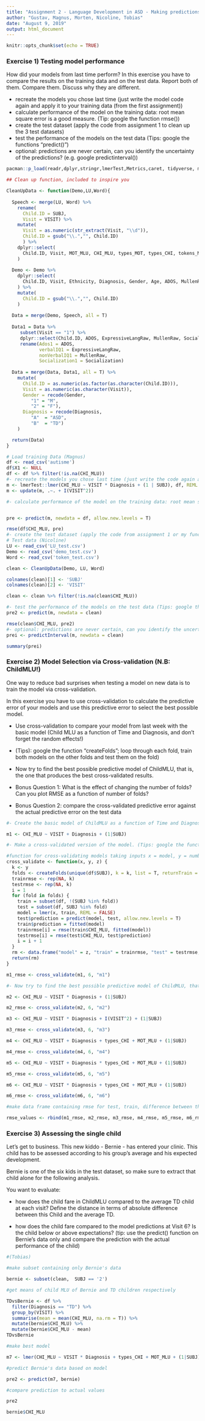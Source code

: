 ```yaml
---
title: "Assignment 2 - Language Development in ASD - Making predictions"
author: "Gustav, Magnus, Morten, Nicoline, Tobias"
date: "August 9, 2019"
output: html_document
---
```


```r
knitr::opts_chunk$set(echo = TRUE)
```

### Exercise 1) Testing model performance

How did your models from last time perform? In this exercise you have to compare the results on the training data and on the test data. Report both of them. Compare them. Discuss why they are different.

- recreate the models you chose last time (just write the model code again and apply it to your training data (from the first assignment))
- calculate performance of the model on the training data: root mean square error is a good measure. (Tip: google the function rmse())
- create the test dataset (apply the code from assignment 1 to clean up the 3 test datasets)
- test the performance of the models on the test data (Tips: google the functions "predict()")
- optional: predictions are never certain, can you identify the uncertainty of the predictions? (e.g. google predictinterval())


```r

pacman::p_load(readr,dplyr,stringr,lmerTest,Metrics,caret, tidyverse, merTools)

## Clean up function, included to inspire you

CleanUpData <- function(Demo,LU,Word){
  
  Speech <- merge(LU, Word) %>% 
    rename(
      Child.ID = SUBJ, 
      Visit = VISIT) %>%
    mutate(
      Visit = as.numeric(str_extract(Visit, "\\d")),
      Child.ID = gsub("\\.","", Child.ID)
      ) %>%
    dplyr::select(
      Child.ID, Visit, MOT_MLU, CHI_MLU, types_MOT, types_CHI, tokens_MOT, tokens_CHI
    )
  
  Demo <- Demo %>%
    dplyr::select(
      Child.ID, Visit, Ethnicity, Diagnosis, Gender, Age, ADOS, MullenRaw, ExpressiveLangRaw, Socialization
    ) %>%
    mutate(
      Child.ID = gsub("\\.","", Child.ID)
    )
    
  Data = merge(Demo, Speech, all = T)
  
  Data1 = Data %>% 
     subset(Visit == "1") %>% 
     dplyr::select(Child.ID, ADOS, ExpressiveLangRaw, MullenRaw, Socialization) %>%
     rename(Ados1 = ADOS, 
            verbalIQ1 = ExpressiveLangRaw, 
            nonVerbalIQ1 = MullenRaw,
            Socialization1 = Socialization) 
  
  Data = merge(Data, Data1, all = T) %>%
    mutate(
      Child.ID = as.numeric(as.factor(as.character(Child.ID))),
      Visit = as.numeric(as.character(Visit)),
      Gender = recode(Gender, 
         "1" = "M",
         "2" = "F"),
      Diagnosis = recode(Diagnosis,
         "A"  = "ASD",
         "B"  = "TD")
    )

  return(Data)
}

# Load training Data (Magnus)
df <- read_csv('autisme')
df$X1 <- NULL
df <- df %>% filter(!is.na(CHI_MLU))
#- recreate the models you chose last time (just write the code again and apply it to Train Data) (Gustav)
m <- lmerTest::lmer(CHI_MLU ~ VISIT * Diagnosis + (1 | SUBJ), df, REML = F)
m <- update(m, .~. + I(VISIT^2))

#- calculate performance of the model on the training data: root mean square error is a good measure. (Tip: google the function rmse()) (Morten)


pre <- predict(m, newdata = df, allow.new.levels = T)

rmse(df$CHI_MLU, pre)
#- create the test dataset (apply the code from assignment 1 or my function to clean up the 3 test datasets)
# Test data (Nicoline)
LU <- read_csv('LU_test.csv')
Demo <- read_csv('demo_test.csv')
Word <- read_csv('token_test.csv')

clean <- CleanUpData(Demo, LU, Word)

colnames(clean)[1] <- 'SUBJ'
colnames(clean)[2] <- 'VISIT'

clean <- clean %>% filter(!is.na(clean$CHI_MLU))

#- test the performance of the models on the test data (Tips: google the functions "predict()") (Tobias)
pre2 <- predict(m, newdata = clean)

rmse(clean$CHI_MLU, pre2)
#- optional: predictions are never certain, can you identify the uncertainty of the predictions? (e.g. google predictinterval()) (Magnus)
prei <- predictInterval(m, newdata = clean)

summary(prei)

```

### Exercise 2) Model Selection via Cross-validation (N.B: ChildMLU!)

One way to reduce bad surprises when testing a model on new data is to train the model via cross-validation. 

In this exercise you have to use cross-validation to calculate the predictive error of your models and use this predictive error to select the best possible model.

- Use cross-validation to compare your model from last week with the basic model (Child MLU as a function of Time and Diagnosis, and don't forget the random effects!)
- (Tips): google the function "createFolds";  loop through each fold, train both models on the other folds and test them on the fold)


- Now try to find the best possible predictive model of ChildMLU, that is, the one that produces the best cross-validated results.

- Bonus Question 1: What is the effect of changing the number of folds? Can you plot RMSE as a function of number of folds?
- Bonus Question 2: compare the cross-validated predictive error against the actual predictive error on the test data


```r
#- Create the basic model of ChildMLU as a function of Time and Diagnosis (don't forget the random effects!). (Gustav)

m1 <- CHI_MLU ~ VISIT + Diagnosis + (1|SUBJ)

#- Make a cross-validated version of the model. (Tips: google the function "createFolds";  loop through each fold, train a model on the other folds and test it on the fold) (Morten)

#function for cross-validating models taking inputs x = model, y = number of folds, z = name of model
cross_validate <- function(x, y, z) {
  k <- y
  folds <- createFolds(unique(df$SUBJ), k = k, list = T, returnTrain = F)
  trainrmse <- rep(NA, k)
  testrmse <- rep(NA, k)
  i = 1
  for (fold in folds) {
    train = subset(df, !(SUBJ %in% fold))
    test = subset(df, SUBJ %in% fold)
    model = lmer(x, train, REML = FALSE)
    test$prediction = predict(model, test, allow.new.levels = T)
    train$prediction = fitted(model)
    trainrmse[i] = rmse(train$CHI_MLU, fitted(model))
    testrmse[i] = rmse(test$CHI_MLU, test$prediction)
    i = i + 1
  }
  rm <- data.frame("model" = z, "train" = trainrmse, "test" = testrmse, "diff" = testrmse - trainrmse, "meantrain" = rep(mean(trainrmse), k), "meantest" = rep(mean(testrmse), k), "meandiff" = rep(mean(testrmse) - mean(trainrmse), k), "sdtrain" = rep(sd(trainrmse), k), "sdtest" = rep(sd(testrmse), k))
  return(rm)
}

m1_rmse <- cross_validate(m1, 6, "m1")

#- Now try to find the best possible predictive model of ChildMLU, that is, the one that produces the best cross-validated results. (Nicoline)

m2 <- CHI_MLU ~ VISIT * Diagnosis + (1|SUBJ)

m2_rmse <- cross_validate(m2, 6, "m2")

m3 <- CHI_MLU ~ VISIT * Diagnosis + I(VISIT^2) + (1|SUBJ)

m3_rmse <- cross_validate(m3, 6, "m3")

m4 <- CHI_MLU ~ VISIT + Diagnosis + types_CHI + MOT_MLU + (1|SUBJ)

m4_rmse <- cross_validate(m4, 6, "m4")

m5 <- CHI_MLU ~ VISIT + Diagnosis * types_CHI + MOT_MLU + (1|SUBJ)

m5_rmse <- cross_validate(m5, 6, "m5")

m6 <- CHI_MLU ~ VISIT * Diagnosis + types_CHI + MOT_MLU + (1|SUBJ)

m6_rmse <- cross_validate(m6, 6, "m6")

#make data frame containing rmse for test, train, difference between the two, mean rmse of test and train respectively, difference between means and standard deviation of train and test

rmse_values <- rbind(m1_rmse, m2_rmse, m3_rmse, m4_rmse, m5_rmse, m6_rmse)
```

### Exercise 3) Assessing the single child

Let's get to business. This new kiddo - Bernie - has entered your clinic. This child has to be assessed according to his group's average and his expected development.

Bernie is one of the six kids in the test dataset, so make sure to extract that child alone for the following analysis.

You want to evaluate:

- how does the child fare in ChildMLU compared to the average TD child at each visit? Define the distance in terms of absolute difference between this Child and the average TD.

- how does the child fare compared to the model predictions at Visit 6? Is the child below or above expectations? (tip: use the predict() function on Bernie's data only and compare the prediction with the actual performance of the child)

```r
#(Tobias)

#make subset containing only Bernie's data

bernie <- subset(clean,  SUBJ == '2')

#get means of child MLU of Bernie and TD children respectively

TDvsBernie <- df %>% 
  filter(Diagnosis == "TD") %>% 
  group_by(VISIT) %>% 
  summarise(mean = mean(CHI_MLU, na.rm = T)) %>% 
  mutate(bernie$CHI_MLU) %>% 
  mutate(bernie$CHI_MLU - mean)
TDvsBernie

#make best model

m7 <- lmer(CHI_MLU ~ VISIT * Diagnosis + types_CHI + MOT_MLU + (1|SUBJ), df, REML = FALSE)

#predict Bernie's data based on model

pre2 <- predict(m7, bernie)

#compare prediction to actual values

pre2

bernie$CHI_MLU
```